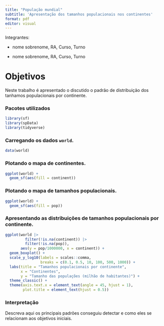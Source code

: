 ```yaml
---
title: "População mundial"
subtitle: 'Apresentação dos tamanhos populacionais nos continentes'
format: pdf
editor: visual
---
```


Integrantes:

-   nome sobrenome, RA, Curso, Turno

-   nome sobrenome, RA, Curso, Turno

# Objetivos

Neste trabalho é apresentado o discutido o padrão de distribuição dos tanhamos populacionais por continente.

### Pacotes utilizados

```r
library(sf)
library(spData)
library(tidyverse)
```

### Carregando os dados `world`.

```r
data(world)
```

### Plotando o mapa de continentes.

```r
ggplot(world) +
  geom_sf(aes(fill = continent))
```

### Plotando o mapa de tamanhos populacionais.

```r
ggplot(world) +
  geom_sf(aes(fill = pop))
```

### Apresentando as distribuições de tamanhos populacionais por continente.

```r
ggplot(world |> 
         filter(!is.na(continent)) |> 
         filter(!is.na(pop)), 
       aes(y = pop/1000000, x = continent)) +
  geom_boxplot() +
  scale_y_log10(labels = scales::comma, 
                breaks = c(0.1, 0.5, 10, 100, 500, 1000)) +  
  labs(title = "Tamanhos populacionais por continente",
       x = "Continentes",
       y = "Tamanho das populações (milhão de habitantes)") +
  theme_classic() +
  theme(axis.text.x = element_text(angle = 45, hjust = 1),
        plot.title = element_text(hjust = 0.5))

```

### Interpretação

Descreva aqui os principais padrões conseguiu detectar e como eles se relacionam aos objetivos iniciais.
